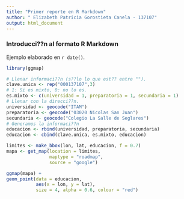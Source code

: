 ```yaml
---
title: "Primer reporte en R Markdown"
author: " Elizabeth Patricia Gorostieta Canela - 137107"
output: html_document
---
```


### Introducci??n al formato R Markdown

Ejemplo elaborado en `r date()`.

```r
library(ggmap)
```

```r
# Llenar informaci??n (s??lo lo que est?? entre "").
clave.unica <- rep("000137107",3)
# 1: Si es mixto, 0: no lo es.
es.mixto <- c(universidad = 1, preparatoria = 1, secundaria = 1)
# Llenar con la direcci??n.
universidad <- geocode("ITAM")
preparatoria <- geocode("03020 Nicolas San Juan")
secundaria <- geocode("Colegio La Salle de Seglares")
# Generamos la informaci??n
educacion <- rbind(universidad, preparatoria, secundaria)
educacion <- cbind(clave.unica, es.mixto, educacion)
```

```r
limites <- make_bbox(lon, lat, educacion, f = 0.7)
mapa <- get_map(location = limites, 
                maptype = "roadmap", 
                source = "google")
```

```r
ggmap(mapa) + 
geom_point(data = educacion, 
           aes(x = lon, y = lat), 
           size = 4, alpha = 0.6, colour = "red")

```